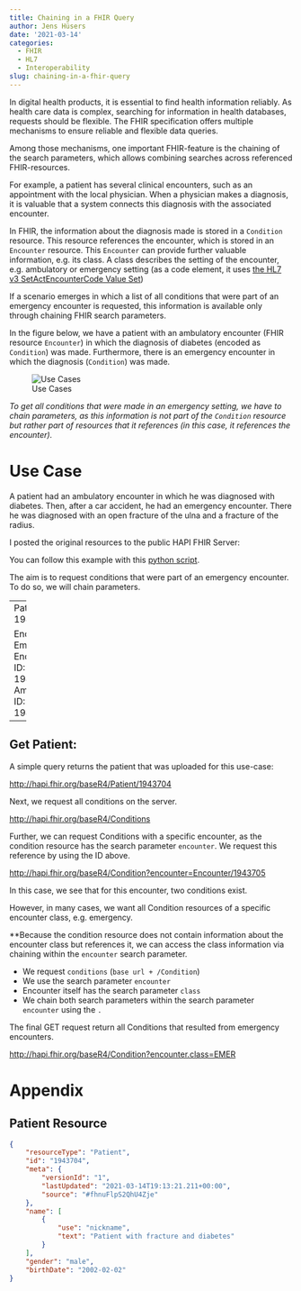 ```yaml
---
title: Chaining in a FHIR Query
author: Jens Hüsers
date: '2021-03-14'
categories:
  - FHIR
  - HL7
  - Interoperability
slug: chaining-in-a-fhir-query
---
```



In digital health products, it is essential to find health information reliably. As health care data is complex, searching for information in health databases, requests should be flexible. The FHIR specification offers multiple mechanisms to ensure reliable and flexible data queries.

Among those mechanisms, one important FHIR-feature is the chaining of the search parameters, which allows combining searches across referenced FHIR-resources.

For example, a patient has several clinical encounters, such as an appointment with the local physician. When a physician makes a diagnosis, it is valuable that a system connects this diagnosis with the associated encounter.

In FHIR, the information about the diagnosis made is stored in a `Condition` resource. This resource references the encounter, which is stored in an `Encounter` resource. This `Encounter` can provide further valuable information, e.g. its class. A class describes the setting of the encounter, e.g. ambulatory or emergency setting (as a code element, it uses [the HL7 v3 SetActEncounterCode Value Set](https://www.hl7.org/fhir/v3/ActEncounterCode/vs.html))

If a scenario emerges in which a list of all conditions that were part of an emergency encounter is requested, this information is available only through chaining FHIR search parameters.

In the figure below, we have a patient with an ambulatory encounter (FHIR resource `Encounter`) in which the diagnosis of diabetes (encoded as `Condition`) was made. Furthermore, there is an emergency encounter in which the diagnosis (`Condition`) was made.

![Use Cases](/post/2021-03-14-chaining-in-a-fhir-query_files/fhir-query.jpg)

*To get all conditions that were made in an emergency setting, we have to chain parameters, as this information is not part of the `Condition` resource but rather part of resources that it references (in this case, it references the encounter).*

# Use Case

A patient had an ambulatory encounter in which he was diagnosed with diabetes. Then, after a car accident, he had an emergency encounter. There he was diagnosed with an open fracture of the ulna and a fracture of the radius.

I posted the original resources to the public HAPI FHIR Server:

You can follow this example with this [python script](https://github.com/jnshsrs/blog/code/post-resources "Posting Resources to HAPI Server").

The aim is to request conditions that were part of an emergency encounter. To do so, we will chain parameters.

---
Patient ID: 1943704

Encounters:
  Emergency Encounter ID: 1943705
  Ambulatory ID: 1943706
---

## Get Patient:

A simple query returns the patient that was uploaded for this use-case:

<http://hapi.fhir.org/baseR4/Patient/1943704>

Next, we request all conditions on the server.

<http://hapi.fhir.org/baseR4/Conditions>

Further, we can request Conditions with a specific encounter, as the condition resource has the search parameter `encounter`. We request this reference by using the ID above.

<http://hapi.fhir.org/baseR4/Condition?encounter=Encounter/1943705>

In this case, we see that for this encounter, two conditions exist.

However, in many cases, we want all Condition resources of a specific encounter class, e.g. emergency.

\*\*Because the condition resource does not contain information about the encounter class but references it, we can access the class information via chaining within the `encounter` search parameter.

-   We request `conditions` (`base url + /Condition`)
-   We use the search parameter `encounter`
-   Encounter itself has the search parameter `class`
-   We chain both search parameters within the search parameter `encounter` using the `.`

The final GET request return all Conditions that resulted from emergency encounters.

<http://hapi.fhir.org/baseR4/Condition?encounter.class=EMER>

# Appendix

## Patient Resource

``` .json
{
    "resourceType": "Patient",
    "id": "1943704",
    "meta": {
        "versionId": "1",
        "lastUpdated": "2021-03-14T19:13:21.211+00:00",
        "source": "#fhnuFlpS2QhU4Zje"
    },
    "name": [
        {
            "use": "nickname",
            "text": "Patient with fracture and diabetes"
        }
    ],
    "gender": "male",
    "birthDate": "2002-02-02"
}
```
